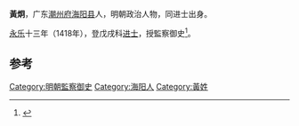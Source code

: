 '''黃炯'''，广东[[潮州府|潮州府]][[海阳县|海阳县]]人，明朝政治人物，同进士出身。

[[永乐|永乐]]十三年（1418年），登戊戌科[[进士|进士]]，授監察御史<ref>{{cite news|title=明朝潮州府文进士名录|url=http://zt.czonline.net/2010wenhua/txcr/chaorendongtai/kejiao/2010-12-02/31625.html|accessdate=2013-08-07|newspaper=潮州热线|archive-url=https://web.archive.org/web/20131004220414/http://zt.czonline.net/2010wenhua/txcr/chaorendongtai/kejiao/2010-12-02/31625.html|archive-date=2013-10-04|dead-url=yes}}</ref>。

==参考==
{{reflist}}
{{明朝人物小作品}}
{{永樂十六年戊戌科殿試金榜}}
{{DEFAULTSORT:Huang黄}}
[[Category:明朝監察御史|Category:明朝監察御史]]
[[Category:海阳人|Category:海阳人]]
[[Category:黃姓|Category:黃姓]]